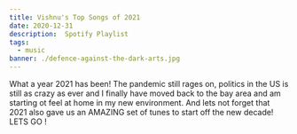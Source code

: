 ```yaml
---
title: Vishnu's Top Songs of 2021
date: 2020-12-31
description:  Spotify Playlist
tags:
  - music
banner: ./defence-against-the-dark-arts.jpg
---
```




What a year 2021 has been! The pandemic still rages on, politics in the US is still as crazy as ever and I finally have moved back to the bay area and am starting ot feel at home in my new environment. 
And lets not forget that 2021 also gave us an AMAZING set of tunes to start off the new decade! LETS GO ! 

<SpotifyPlayer
  uri="spotify:playlist:7KCC73cRGn8elPNiqiEzLe"
  size="large"
  theme="black"
  view="list"
/>

